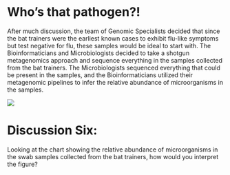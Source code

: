 # Who’s that pathogen?!

After much discussion, the team of Genomic Specialists decided that since the bat trainers were the earliest known cases to exhibit flu-like symptoms but test negative for flu, these samples would be ideal to start with. The Bioinformaticians and Microbiologists decided to take a shotgun metagenomics approach and sequence everything in the samples collected from the bat trainers. The Microbiologists sequenced everything that could be present in the samples, and the Bioinformaticians utilized their metagenomic pipelines to infer the relative abundance of microorganisms in the samples.

![](../images/relabundance_1.jpg)


# Discussion Six:
Looking at the chart showing the relative abundance of microorganisms in the swab samples collected from the bat trainers, how would you interpret the figure?
